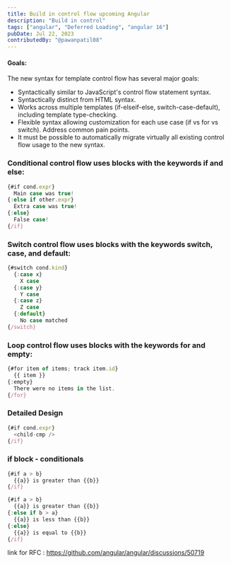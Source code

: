 ```yaml
---
title: Build in control flow upcoming Angular
description: "Build in control"
tags: ["angular", "Deferred Loading", "angular 16"]
pubDate: Jul 22, 2023
contributedBy: "@pawanpatil08"
---
```


#### Goals:

The new syntax for template control flow has several major goals:

- Syntactically similar to JavaScript's control flow statement syntax.
- Syntactically distinct from HTML syntax.
- Works across multiple templates (if-elseif-else, switch-case-default), including template type-checking.
- Flexible syntax allowing customization for each use case (if vs for vs switch).
  Address common pain points.
- It must be possible to automatically migrate virtually all existing control flow usage to the new syntax.

### Conditional control flow uses blocks with the keywords if and else:

```typescript
{#if cond.expr}
  Main case was true!
{:else if other.expr}
  Extra case was true!
{:else}
  False case!
{/if}
```

### Switch control flow uses blocks with the keywords switch, case, and default:

```typescript
{#switch cond.kind}
  {:case x}
    X case
  {:case y}
    Y case
  {:case z}
    Z case
  {:default}
    No case matched
{/switch}
```

### Loop control flow uses blocks with the keywords for and empty:

```typescript
{#for item of items; track item.id}
  {{ item }}
{:empty}
  There were no items in the list.
{/for}
```

### Detailed Design

```typescript
{#if cond.expr}
  <child-cmp />
{/if}
```

### if block - conditionals

```typescript
{#if a > b}
  {{a}} is greater than {{b}}
{/if}
```

```typescript
{#if a > b}
  {{a}} is greater than {{b}}
{:else if b > a}
  {{a}} is less than {{b}}
{:else}
  {{a}} is equal to {{b}}
{/if}
```

link for RFC : https://github.com/angular/angular/discussions/50719
